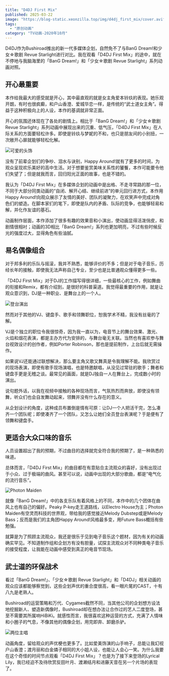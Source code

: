 ```yaml
---
title: "D4DJ First Mix"
published: 2025-03-22
image: "https://blog-static.xeonzilla.top/img/d4dj_first_mix/cover.avif"
tags:
  - "原创动画"
category: "TV动画-2020年10月"
---
```

D4DJ作为Bushiroad推出的新一代多媒体企划，自然免不了与BanG Dream!和少女☆歌剧 Revue Starlight进行对比。我在观看「D4DJ First Mix」的途中，就在不停地与我脑海里的「BanG Dream!」和「少女☆歌剧 Revue Starlight」系列动画对照。

## 开心最重要
本作给我最大的感受就是开心，其中最直观的就是女主角爱本铃玖的表现。她乐观开朗，有时也很疯癫，和户山香澄、爱城华恋一样，是传统的“武士道女主角”。得益于这种积极向上的人设，本作的基调就非常正面。

开心的氛围还体现在了各处的剧情上。相比于「BanG Dream!」和「少女☆歌剧 Revue Starlight」系列动画中展现出来的沉重、低气压，「D4DJ First Mix」在人际关系的方面要轻松许多。即使是铃玖与梦妮的不和，也只是朋友间的小别扭，一次敞开心扉就能够轻松化解。

![可爱的头饰](https://blog-static.xeonzilla.top/img/d4dj_first_mix/01.avif "可爱的头饰")

没有了前辈企划们的争吵、泪水与诀别，Happy Around!就有了更多的时间，为观众呈现欢乐美好的高中生活。对于想要鉴赏美味关系性的饕餮，本作可能要令他们失望了；但是就我而言，回归阳光正面的故事，也是不错的。

我认为「D4DJ First Mix」在多媒体企划的动画中是出格、不走寻常路的那一位，不同于大部分同类动画的“自闭、解开心结、继续前进”的单元回行进方式，本作用Happy Around!向观众展示了友情的美好、团队的凝聚力，在欢笑声中完成对角色们的塑造。在脚本家们的笔下，即使是队内的矛盾、队际的竞争，也能够轻易和解，并化作友谊的基石。

动画制作层面，本作添加了很多有趣的效果音和小演出，使动画显得活泼俏皮，和剧情很相衬；动画的3D相比「BanG Dream!」系列也更加明亮，不过有些时候反光的强度过大，显得角色有些油腻。

## 易名偶像组合
对于邦多利的乐队与摇滚，我并不熟悉，能够评价的不多；但是对于电子音乐，历经长年的接触，即使我无法声称自己专业，至少也是比普通观众懂得更多一些。

「D4DJ First Mix」对于DJ的工作描写得很详细，一些最核心的工作，例如舞曲的衔接和Remix，都有介绍到，是很好的科普渠道。我觉得最重要的作用，就是让观众意识到，DJ是一种职业、是舞台上的一个人。

![登台演出](https://blog-static.xeonzilla.top/img/d4dj_first_mix/02.avif "登台演出")

然而对于其他的VJ、键盘手、歌手和领舞职位，恕我学术不精，我没有丝毫的了解。

VJ是个独立的职位令我很惊奇，因为我一直以为，电音节上的舞台效果、激光、火焰和烟花表演，都是主办方代为安排的，与舞台毫无关联。当然也有喜欢参与舞台视效设计的创作者，例如Porter Robinson，那也是提前制作，上台后就无需操作。

如果说VJ还能通过联想解决，那么要主角又歌又舞真是令我理解不能。我欣赏过的现场表演，即使有歌手现场演唱，也是特邀献唱，从没见过常驻的歌手；舞者和键盘手更是无稽之谈。最常见的画面，就是DJ独自一人在舞台上，完成数小时的演出。

说句题外话，以我在视频中接触的各种现场而言，气氛热烈而奔放，即使没有领舞，听众们也会自发舞动起来，领舞并没有什么存在的意义。

从企划设计的角度，这种成员布置倒是情有可原：让DJ一个人把活干完，怎么凑齐一个团队呢；即使凑齐了一个团队，又怎么让她们全员登台表演呢？于是便有了领舞和键盘手。

## 更适合大众口味的音乐
人员设置超出了我的预期，不过曲目的选择就完全符合我的预期了，是一种熟悉的味道。

总体而言，「D4DJ First Mix」的曲目都在有意贴合主流观众的喜好，没有出现过于小众、过于极端的曲风。甚至可以说，动画中出现的大部分歌曲，都是“电气化的流行音乐”。

![Photon Maiden](https://blog-static.xeonzilla.top/img/d4dj_first_mix/03.avif "Photon Maiden")

就像「BanG Dream!」中的各支乐队有着风格上的不同，本作中的几个团体在曲风上也有自己的偏好。Peaky P-key走王道路线，以Electro House为主；Photon Maiden有空灵而科技的世界观，带给我的感觉接近Melody Dubstep或是Melody Bass；反而是我们的主角团Happy Around!风格最多变，用Future Bass概括有些勉强。

就算是为了照顾主流观众，我还是很乐于见到电子音乐这个题材，因为有关的动画确实罕见。不知道制作组和企划方有没有胆量，试探主流观众对不同种类电子音乐的接受程度，让我能在动画中感受到真正的电音节现场。

## 武士道的环保战术
看过「BanG Dream!」、「少女☆歌剧 Revue Starlight」和「D4DJ」相关动画的观众应该都能够察觉到，这些企划声优的重合度很高，看一眼片尾的CAST，十有八九是老熟人。

Bushiroad的运营策略和万代、Cygames截然不同，当其他公司的企划想方设法地挖掘新人、塑造新偶像时，Bushiroad却在想办法让合作过的艺人二度登场，甚至不需要其所属响HiBiKi。就感性而言，我很喜欢这种运营的方式，充满了人情味和小圈子的气息，不像其他的偶像企划，用完即弃、卸磨杀驴。

![两位主唱](https://blog-static.xeonzilla.top/img/d4dj_first_mix/04.avif "两位主唱")

动画角度，留给观众的声优梗也更多了。比如爱美饰演的山手响子，总能让我幻视户山香澄；渡月丽和白金燐子相同的大小姐人设，也能让人会心一笑。为什么我要在这个奇怪的时间节点观看「D4DJ First Mix」？也是为了接下来登场的Lyrical Lily，我已经迫不及待欣赏反田叶月、渡濑结月和进藤天音在另一个片场的表现了。
